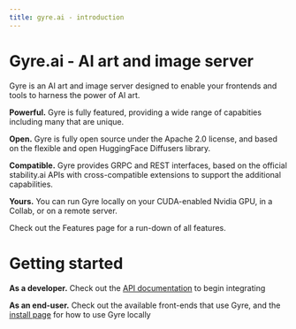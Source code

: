 ```yaml
---
title: gyre.ai - introduction
---
```


<ImageTheme imageUrl="img/test.png">

# Gyre.ai - AI art and image server

Gyre is an AI art and image server designed to enable your frontends and tools
to harness the power of AI art.

**Powerful.** Gyre is fully featured, providing a wide range of capabities including
many that are unique.

**Open.** Gyre is fully open source under the Apache 2.0 license, and based on the flexible
and open HuggingFace Diffusers library.

**Compatible.** Gyre provides GRPC and REST interfaces, based on the official stability.ai
APIs with cross-compatible extensions to support the additional capabilities.

**Yours.** You can run Gyre locally on your CUDA-enabled Nvidia GPU, in a Collab, or
on a remote server.

Check out the Features page for a run-down of all features.

# Getting started

**As a developer.** Check out the [API documentation](/api) to begin integrating

**As an end-user.** Check out the available front-ends that use Gyre, and the [install
page](/docs/install/gyre-installer) for how to use Gyre locally

</ImageTheme>